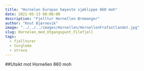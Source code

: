 ---
title: "Hornelen Europas høyeste sjøklippe 860 moh"
date: 2021-05-13 08:00:00 
description: "Fjelltur Hornellen Bremanger"
author: "Knut Bjørnevik"
image: "../../../images/Hornellen/HornellenFrafastlandet.jpg"
slug: Hornelen_med_Utgangspunt_Filefjell
tags:
  - fjellturer
  - turglede
  - strava
---

##Utsikt mot Hornellen 860 moh
